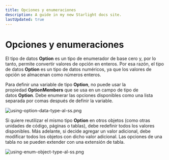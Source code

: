 ```yaml
---
title: Opciones y enumeraciones
description: A guide in my new Starlight docs site.
lastUpdated: true
---
```


# Opciones y enumeraciones

El tipo de datos **Option** es un tipo de enumerador de base cero y, por lo tanto, permite convertir valores de opción en enteros. Por esa razón, el tipo de datos **Option** es un tipo de datos numéricos, ya que los valores de opción se almacenan como números enteros.

Para definir una variable de tipo **Option**, no puede usar la propiedad **OptionMembers** que se usa en un campo de tipo de datos **Option**. Debe enumerar las opciones disponibles como una lista separada por comas después de definir la variable.

![using-option-data-type-al-ss.png](./../../../../../assets/documentation/basic/using-option-data-type-al-ss.webp)

Si quiere reutilizar el mismo tipo **Option** en otros objetos (como otras unidades de código, páginas o tablas), debe redefinir todos los valores disponibles. Más adelante, si decide agregar un valor adicional, debe modificar todos los objetos con dicho valor adicional. Las opciones de una tabla no se pueden extender con una extensión de tabla.

![using-enum-object-type-al-ss.png](./../../../../../assets/documentation/basic/using-enum-object-type-al-ss.webp)